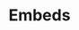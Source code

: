 ---
title: 'Embeds'
description: 'Embeds are embeddings that got inserted into PulsejetDB'
icon: 'code'
---